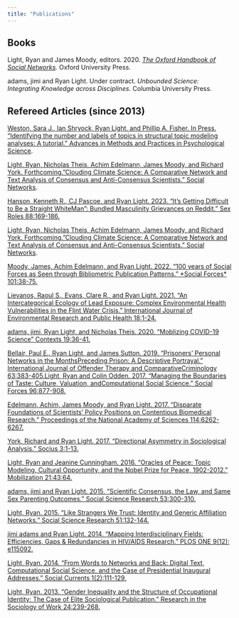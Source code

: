```yaml
---
title: "Publications"
---
```


## Books

Light, Ryan and James Moody, editors. 2020. [*The Oxford Handbook of Social Networks*](https://academic.oup.com/edited-volume/34294)*.* Oxford University Press.

adams, jimi and Ryan Light. Under contract. *Unbounded Science: Integrating Knowledge across Disciplines*. Columbia University Press.

## Refereed Articles (since 2013)

[Weston, Sara J., Ian Shryock, Ryan Light, and Phillip A. Fisher. In Press. "Identifying the number and labels of topics in structural topic modeling analyses: A tutorial." Advances in Methods and Practices in Psychological Science](https://journals.sagepub.com/doi/full/10.1177/25152459231160105).

[Light, Ryan, Nicholas Theis, Achim Edelmann, James Moody, and Richard York. Forthcoming."Clouding Climate Science: A Comparative Network and Text Analysis of Consensus and Anti-Consensus Scientists." Social Networks](publications/light_et_al_2022_preprint.pdf).

[Hanson, Kenneth R., CJ Pascoe, and Ryan Light. 2023. "It's Getting Difficult to Be a Straight WhiteMan": Bundled Masculinity Grievances on Reddit." Sex Roles 88:169-186.](publications/hanson_pascoe_light_2023.pdf)

[Light, Ryan, Nicholas Theis, Achim Edelmann, James Moody, and Richard York. Forthcoming."Clouding Climate Science: A Comparative Network and Text Analysis of Consensus and Anti-Consensus Scientists." Social Networks](publications/light_et_al_2022_preprint.pdf).

[Moody, James, Achim Edelmann, and Ryan Light. 2022. "100 years of Social Forces as Seen through Bibliometric Publication Patterns." \*Social Forces\* 101:38-75.](publications/moody_edelmann_light_2022.pdf)

[Lievanos, Raoul S., Evans, Clare R., and Ryan Light. 2021. "An Intercategorical Ecology of Lead Exposure: Complex Environmental Health Vulnerabilities in the Flint Water Crisis." International Journal of Environmental Research and Public Health 18:1-24.](publications/lievanos_et_al_2021.pdf)

[adams, jimi, Ryan Light, and Nicholas Theis. 2020. "Moblizing COVID-19 Science" Contexts 19:36-41.](publications/adams_et_al_2020.pdf%22)

[Bellair, Paul E., Ryan Light, and James Sutton. 2019. "Prisoners' Personal Networks in the MonthsPreceding Prison: A Descriptive Portrayal." International Journal of Offender Therapy and ComparativeCriminology 63:383-405.](publications/bellair_light_sutton_2019.pdf%22)[Light, Ryan and Colin Odden. 2017. "Managing the Boundaries of Taste: Culture, Valuation, andComputational Social Science." Social Forces 96:877-908.](publications/light_odden_2017_post_print.pdf)

[Edelmann, Achim, James Moody, and Ryan Light. 2017. "Disparate Foundations of Scientists' Policy Positions on Contentious Biomedical Research." Proceedings of the National Academy of Sciences 114:6262-6267.](publications/edelmann_et_al.pdf)

[York, Richard and Ryan Light. 2017. "Directional Asymmetry in Sociological Analysis." Socius 3:1-13.](publications/york_light_2017.pdf)

[Light, Ryan and Jeanine Cunningham. 2016. "Oracles of Peace: Topic Modeling, Cultural Opportunity, and the Nobel Prize for Peace, 1902-2012." Mobilization 21:43:64.](publications/light_cunningham_2017_preprint.pdf)

[adams, jimi and Ryan Light. 2015. "Scientific Consensus, the Law, and Same Sex Parenting Outcomes." Social Science Research 53:300-310.](publications/adams_light_2015.pdf)

[Light, Ryan. 2015. "Like Strangers We Trust: Identity and Generic Affiliation Networks." Social Science Research 51:132-144.](publications/light_2015.pdf%22)

[jimi adams and Ryan Light. 2014. "Mapping Interdisciplinary Fields: Efficiencies, Gaps & Redundancies in HIV/AIDS Research." PLOS ONE 9(12): e115092.](publications/adams_light_2014.pdf)

[Light, Ryan. 2014. "From Words to Networks and Back: Digital Text, Computational Social Science, and the Case of Presidential Inaugural Addresses." Social Currents 1(2):111-129.](publications/light_2014_postprint.pdf)

[Light, Ryan. 2013. "Gender Inequality and the Structure of Occupational Identity: The Case of Elite Sociological Publication." Research in the Sociology of Work 24:239-268.](publications/light_2013_preprint.pdf)
